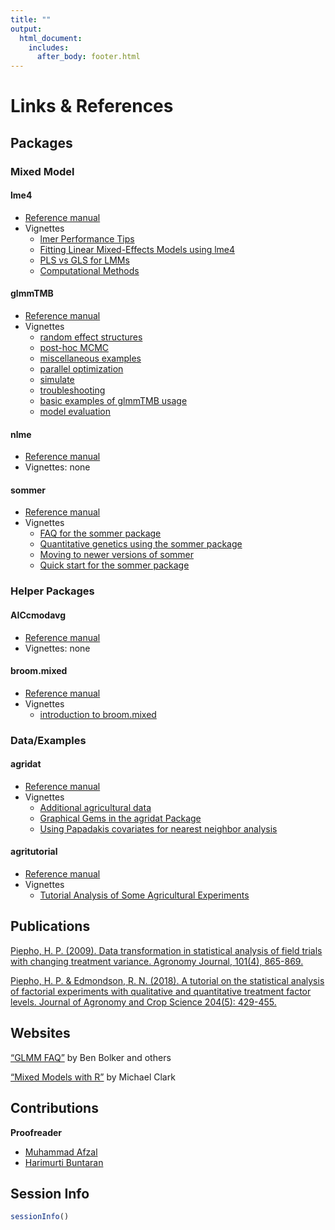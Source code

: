 ```yaml
---
title: ""
output: 
  html_document:
    includes:
      after_body: footer.html		
---
```


# Links & References {.tabset .tabset-fade .tabset-pills}

## Packages

### Mixed Model

#### lme4
* [Reference manual](https://cran.r-project.org/web/packages/lme4/lme4.pdf){target="_blank"}
* Vignettes 
  + [lmer Performance Tips](https://cran.r-project.org/web/packages/lme4/vignettes/lmerperf.html){target="_blank"}
  + [Fitting Linear Mixed-Effects Models using lme4](https://cran.r-project.org/web/packages/lme4/vignettes/lmer.pdf){target="_blank"}
  + [PLS vs GLS for LMMs](https://cran.r-project.org/web/packages/lme4/vignettes/PLSvGLS.pdf){target="_blank"}
  + [Computational Methods](https://cran.r-project.org/web/packages/lme4/vignettes/Theory.pdf){target="_blank"}

#### glmmTMB
* [Reference manual](https://cran.r-project.org/web/packages/glmmTMB/glmmTMB.pdf){target="_blank"}
* Vignettes
  + [random effect structures](https://cran.r-project.org/web/packages/glmmTMB/vignettes/covstruct.html){target="_blank"}
  + [post-hoc MCMC](https://cran.r-project.org/web/packages/glmmTMB/vignettes/mcmc.html){target="_blank"}
  + [miscellaneous examples](https://cran.r-project.org/web/packages/glmmTMB/vignettes/miscEx.html){target="_blank"}
  + [parallel optimization](https://cran.r-project.org/web/packages/glmmTMB/vignettes/parallel.html){target="_blank"}
  + [simulate](https://cran.r-project.org/web/packages/glmmTMB/vignettes/sim.html){target="_blank"}
  + [troubleshooting](https://cran.r-project.org/web/packages/glmmTMB/vignettes/troubleshooting.html){target="_blank"}
  + [basic examples of glmmTMB usage](https://cran.r-project.org/web/packages/glmmTMB/vignettes/glmmTMB.pdf){target="_blank"}
  + [model evaluation](https://cran.r-project.org/web/packages/glmmTMB/vignettes/model_evaluation.pdf){target="_blank"}

#### nlme
* [Reference manual](https://cran.r-project.org/web/packages/nlme/nlme.pdf){target="_blank"}
* Vignettes: none

#### sommer
* [Reference manual](https://cran.r-project.org/web/packages/sommer/sommer.pdf){target="_blank"}
* Vignettes
  + [FAQ for the sommer package](https://cran.r-project.org/web/packages/sommer/vignettes/sommer.FAQ.pdf){target="_blank"}
  + [Quantitative genetics using the sommer package](https://cran.r-project.org/web/packages/sommer/vignettes/sommer.pdf){target="_blank"}
  + [Moving to newer versions of sommer](https://cran.r-project.org/web/packages/sommer/vignettes/sommer.changes.pdf){target="_blank"}
  + [Quick start for the sommer package](https://cran.r-project.org/web/packages/sommer/vignettes/sommer.start.pdf){target="_blank"}

### Helper Packages

#### AICcmodavg
* [Reference manual](https://cran.r-project.org/web/packages/AICcmodavg/AICcmodavg.pdf){target="_blank"}
* Vignettes: none

#### broom.mixed
* [Reference manual](https://cran.r-project.org/web/packages/broom.mixed/broom.mixed.pdf){target="_blank"}
* Vignettes
  + [introduction to broom.mixed](https://cran.r-project.org/web/packages/broom.mixed/vignettes/broom_mixed_intro.html){target="_blank"}

### Data/Examples

#### agridat
* [Reference manual](https://cran.r-project.org/web/packages/agridat/agridat.pdf){target="_blank"}
* Vignettes
  + [Additional agricultural data](https://cran.r-project.org/web/packages/agridat/vignettes/agridat_data.html){target="_blank"}
  + [Graphical Gems in the agridat Package](https://cran.r-project.org/web/packages/agridat/vignettes/agridat_examples.html){target="_blank"}
  + [Using Papadakis covariates for nearest neighbor analysis](https://cran.r-project.org/web/packages/agridat/vignettes/agridat_papadakis.html){target="_blank"}
  
#### agritutorial
* [Reference manual](https://cran.r-project.org/web/packages/agriTutorial/agriTutorial.pdf){target="_blank"}
* Vignettes
  + [Tutorial Analysis of Some Agricultural Experiments](https://cran.r-project.org/web/packages/agriTutorial/vignettes/agriTutorialVignette.pdf){target="_blank"}

  
## Publications
[Piepho, H. P. (2009). Data transformation in statistical analysis of field trials with changing treatment variance. Agronomy Journal, 101(4), 865-869.](https://acsess.onlinelibrary.wiley.com/doi/abs/10.2134/agronj2008.0226x){target="_blank"}

[Piepho, H. P. & Edmondson, R. N. (2018). A tutorial on the statistical analysis of factorial experiments with qualitative and quantitative treatment factor levels. Journal of Agronomy and Crop Science 204(5): 429-455.](https://onlinelibrary.wiley.com/doi/full/10.1111/jac.12267){target="_blank"}

## Websites
["GLMM FAQ"](http://bbolker.github.io/mixedmodels-misc/glmmFAQ.html){target="_blank"} by Ben Bolker and others

["Mixed Models with R"](https://m-clark.github.io/mixed-models-with-R/introduction.html){target="_blank"}  by Michael Clark

## Contributions
**Proofreader**

* [Muhammad Afzal](https://www.linkedin.com/in/mafzal2/){target="_blank"} 
* [Harimurti Buntaran](https://www.linkedin.com/in/harimurti-buntaran/){target="_blank"} 

## Session Info
```r
sessionInfo()
```